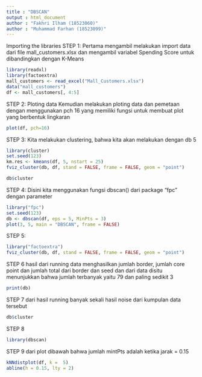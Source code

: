 ```yaml
---
title : "DBSCAN"
output : html_document
author : "Fakhri Ilham (18523060)"
author : "Muhammad Farhan (18523099)"
---
```



Importing the libraries
STEP 1:
Pertama mengambil melakukan import data dari file mall_customers.xlsx dan mengambil variabel Spending Score untuk dibandingkan dengan K-Means

```r
library(readxl)
library(factoextra)
mall_customers <- read_excel("Mall_Customers.xlsx")
data("mall_customers")
df <- mall_customers[, 4:5]
```

STEP 2:
Ploting data
Kemudian melakukan ploting data dan pemetaan dengan menggunakan pch 16 yang memiliki fungsi untuk membuat plot yang berbentuk lingkaran
```r
plot(df, pch=16)

```



STEP 3:
Kita melakukan clustering, bahwa kita akan melakukan dengan db 5 
```r

library(cluster)
set.seed(123)
km.res <- kmeans(df, 5, nstart = 25)
fviz_cluster(db, df, stand = FALSE, frame = FALSE, geom = "point")

```


```r
db$cluster
```

STEP 4:
Disini kita menggunakan fungsi dbscan() dari package "fpc" dengan parameter
```r
library("fpc")
set.seed(123)
db <- dbscan(df, eps = 5, MinPts = 3)
plot(3, 5, main = "DBSCAN", frame = FALSE)
```


STEP 5:
```r
library("factoextra")
fviz_cluster(db, df, stand = FALSE, frame = FALSE, geom = "point")
```

STEP 6
hasil dari running data menghasilkan jumlah border, jumlah core point dan jumlah total dari border dan seed dan dari data disitu menunjukkan bahwa jumlah terbanyak yaitu 79 dan paling sedikit 3
```r
print(db)
```


STEP 7
dari hasil running banyak sekali hasil noise dari kumpulan data tersebut
```r
db$cluster
```

STEP 8   
```r
library(dbscan)

```

STEP 9
dari plot dibawah bahwa jumlah mintPts adalah ketika jarak = 0.15
```r
kNNdistplot(df, k =  5)
abline(h = 0.15, lty = 2)
```
